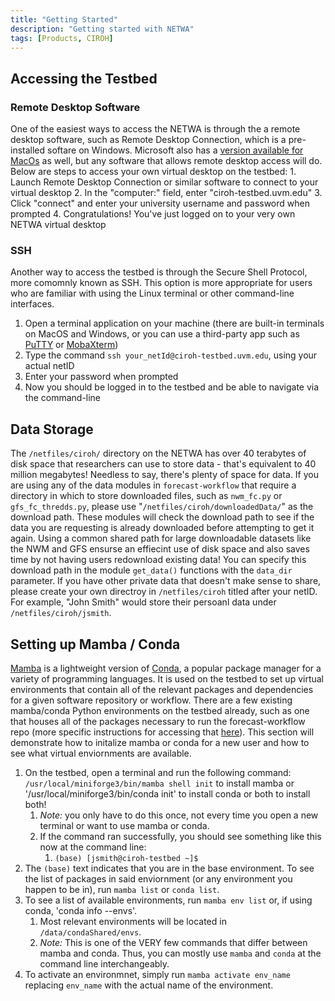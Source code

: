 ```yaml
---
title: "Getting Started"
description: "Getting started with NETWA"
tags: [Products, CIROH]
---
```


## Accessing the Testbed
### Remote Desktop Software
One of the easiest ways to access the NETWA is through the a remote desktop software, such as Remote Desktop Connection, which is a pre-installed softare on Windows. Microsoft also has a [version available for MacOs](https://apps.apple.com/us/app/microsoft-remote-desktop/id1295203466?mt=12) as well, but any software that allows remote desktop access will do. Below are steps to access your own virtual desktop on the testbed:
	1. Launch Remote Desktop Connection or similar software to connect to your virtual desktop
	2. In the "computer:" field, enter "ciroh-testbed.uvm.edu"
	3. Click "connect" and enter your university username and password when prompted
	4. Congratulations! You've just logged on to your very own NETWA virtual desktop
### SSH
Another way to access the testbed is through the Secure Shell Protocol, more comomnly known as SSH. This option is more appropriate for users who are familiar with using the Linux terminal or other command-line interfaces.
1. Open a terminal application on your machine (there are built-in terminals on MacOS and Windows, or you can use a third-party app such as [PuTTY](https://putty.org) or [MobaXterm](https://mobaxterm.mobatek.net/))
2. Type the command `ssh your_netId@ciroh-testbed.uvm.edu`, using your actual netID
3. Enter your password when prompted
4. Now you should be logged in to the testbed and be able to navigate via the command-line

## Data Storage
The `/netfiles/ciroh/` directory on the NETWA has over 40 terabytes of disk space that researchers can use to store data - that's equivalent to 40 million megabytes! Needless to say, there's plenty of space for data. If you are using any of the data modules in `forecast-workflow` that require a directory in which to store downloaded files, such as `nwm_fc.py` or `gfs_fc_thredds.py`, please use "`/netfiles/ciroh/downloadedData/`" as the download path. These modules will check the download path to see if the data you are requesting is already downloaded before attempting to get it again. Using a common shared path for large downloadable datasets like the NWM and GFS ensurse an effiecint use of disk space and also saves time by not having users redownload existing data! You can specify this download path in the module `get_data()` functions with the `data_dir` parameter. If you have other private data that doesn't make sense to share, please create your own directroy in `/netfiles/ciroh` titled after your netID. For example, "John Smith" would store their persoanl data under `/netfiles/ciroh/jsmith`.

## Setting up Mamba / Conda
[Mamba](https://mamba.readthedocs.io/en/latest/index.html) is a lightweight version of [Conda](https://docs.conda.io/projects/conda/en/stable/), a popular package manager for a variety of programming languages. It is used on the testbed to set up virtual environments that contain all of the relevant packages and dependencies for a given software repository or workflow. There are a few existing mamba/conda Python environments on the testbed already, such as one that houses all of the packages necessary to run the forecast-workflow repo (more specific instructions for accessing that [here](https://docs.ciroh.org/docs/products/Data%20Management%20and%20Access%20Tools/netwa/)). This section will demonstrate how to initalize mamba or conda for a new user and how to see what virtual enviornments are available.
1. On the testbed, open a terminal and run the following command: `/usr/local/miniforge3/bin/mamba shell init` to install mamba or '/usr/local/miniforge3/bin/conda init' to install conda or both to install both!
   1. *Note:* you only have to do this once, not every time you open a new terminal or want to use mamba or conda.
   2. If the command ran successfully, you should see something like this now at the command line:
      1.  `(base) [jsmith@ciroh-testbed ~]$`
2.  The `(base)` text indicates that you are in the base environment. To see the list of packages in said enviornment (or any environment you happen to be in), run `mamba list` or `conda list`.
3.  To see a list of available environments, run `mamba env list` or, if using conda, 'conda info --envs'.
    1.  Most relevant environments will be located in `/data/condaShared/envs`.
    2. *Note:* This is one of the VERY few commands that differ between mamba and conda.  Thus, you can mostly use `mamba` and `conda` at the command line interchangeably.
4.  To activate an environmnet, simply run `mamba activate env_name` replacing `env_name` with the actual name of the environment.
